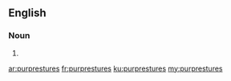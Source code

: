 ==English==

===Noun===
{{head|en|plural}}

# {{plural of|purpresture|lang=en}}

[[ar:purprestures]]
[[fr:purprestures]]
[[ku:purprestures]]
[[my:purprestures]]
